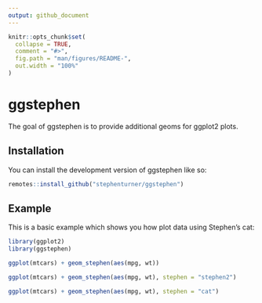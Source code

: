 ```yaml
---
output: github_document
---
```


<!-- README.md is generated from README.Rmd. Please edit that file -->

```r
knitr::opts_chunk$set(
  collapse = TRUE,
  comment = "#>",
  fig.path = "man/figures/README-",
  out.width = "100%"
)
```

# ggstephen

<!-- badges: start -->
<!-- badges: end -->

The goal of ggstephen is to provide additional geoms for ggplot2 plots.

## Installation

You can install the development version of ggstephen like so:

```r
remotes::install_github("stephenturner/ggstephen")
```

## Example

This is a basic example which shows you how plot data using Stephen's cat:

```r
library(ggplot2)
library(ggstephen)

ggplot(mtcars) + geom_stephen(aes(mpg, wt))

ggplot(mtcars) + geom_stephen(aes(mpg, wt), stephen = "stephen2")

ggplot(mtcars) + geom_stephen(aes(mpg, wt), stephen = "cat")
```
